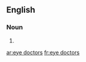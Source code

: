 ==English==

===Noun===
{{head|en|plural}}

# {{plural of|eye doctor|lang=en|nocat=1}}

[[ar:eye doctors]]
[[fr:eye doctors]]